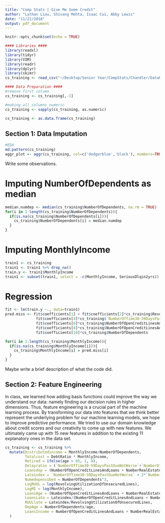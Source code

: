 ```yaml
---
title: "Comp Stats | Give Me Some Credit"
author: "Lathan Liou, Shivang Mehta, Isaac Cui, Abby Lewis"
date: "11/21/2018"
output: pdf_document
---
```


```r
knitr::opts_chunk$set(echo = TRUE)

#### Libraries ####
library(readxl)
library(tidyr)
library(VIM)
library(readr)
library(dplyr)
library(skimr)
cs_training <- read_csv("~/Desktop/Senior Year/CompStats/Chandler/DataProject/cs-training.csv")

#### Data Preparation ####
#remove first column
cs_training <- cs_training[,-1]

#making all columns numeric
cs_training <- sapply(cs_training, as.numeric)

cs_training <- as.data.frame(cs_training)
```

## Section 1: Data Imputation 

```r
#EDA
md.pattern(cs_training)
aggr_plot <- aggr(cs_training, col=c('dodgerblue','black'), numbers=TRUE, sortVars=TRUE, labels=names(cs_training), cex.axis=.4, gap=0.5, ylab=c("Histogram of missing data","Pattern"))
```

Write some observations.

# Imputing NumberOfDependents as median

```r
median.numdep <- median(cs_training$NumberOfDependents, na.rm = TRUE)
for(i in 1:length(cs_training$NumberOfDependents)){
  if(is.na(cs_training$NumberOfDependents[i])){
    cs_training$NumberOfDependents[i] = median.numdep
  }
}
```

# Imputing MonthlyIncome

```r
train1 <- cs_training
train1 <- train1 %>% drop_na()
train.y <- train1$MonthlyIncome
train1 <- subset(train1, select = -c(MonthlyIncome, SeriousDlqin2yrs))
```

# Regression

```r
fit <- lm(train.y ~., data=train1)
pred.miss <- fit$coefficients[1] + fit$coefficients[2]*cs_training$RevolvingUtilizationOfUnsecuredLines + fit$coefficients[3]*cs_training$age +
              fit$coefficients[4]*cs_training$`NumberOfTime30-59DaysPastDueNotWorse` + fit$coefficients[5]*cs_training$DebtRatio +
              fit$coefficients[6]*cs_training$NumberOfOpenCreditLinesAndLoans + fit$coefficients[7]*cs_training$NumberOfTimes90DaysLate +
              fit$coefficients[8]*cs_training$NumberOfOpenCreditLinesAndLoans + fit$coefficients[9]*cs_training$`NumberOfTime60-89DaysPastDueNotWorse` +
              fit$coefficients[10]*cs_training$NumberOfDependents

for(i in 1:length(cs_training$MonthlyIncome)){
  if(is.na(cs_training$MonthlyIncome[i])){
    cs_training$MonthlyIncome[i] = pred.miss[i]
  }
}
```

Maybe write a brief description of what the code did.

## Section 2: Feature Engineering

In class, we learned how adding basis functions could improve the way we understand our data: namely finding our decision rules in higher dimensions. Thus, feature engineering is a crucial part of the machine learning process. By transforming our data into features that we think better represent the underlying problem for our machine learning models, we hope to improve predictive performance. We tried to use our domain knowledge about credit scores and our creativity to come up with new features. We ultimately came up with 15 new features in addition to the existing 11 explanatory ones in the data set. 

```r
cs_training <- cs_training %>%
  mutate(Distributedincome = MonthlyIncome/NumberOfDependents,
         Totalcost = DebtRatio * MonthlyIncome,
         Retired = ifelse(age > 65, 1, 0),
         Delayratio = (`NumberOfTime30-59DaysPastDueNotWorse`+`NumberOfTime60-89DaysPastDueNotWorse`)/NumberOfTimes90DaysLate,
         Loansdep = (NumberOfOpenCreditLinesAndLoans + NumberRealEstateLoansOrLines)/NumberOfDependents,
         Lateindex = `NumberOfTime30-59DaysPastDueNotWorse` + 2*`NumberOfTime60-89DaysPastDueNotWorse` + 3*NumberOfTimes90DaysLate,
         Numedepencubed = NumberOfDependents^3,
         LogRUUL = log(RevolvingUtilizationOfUnsecuredLines),
         LogMI = log(MonthlyIncome),
         LoansAge = (NumberOfOpenCreditLinesAndLoans + NumberRealEstateLoansOrLines)/age,
         LoansLate = Lateindex/(NumberOfOpenCreditLinesAndLoans + NumberRealEstateLoansOrLines),
         RUULlate = Lateindex/RevolvingUtilizationOfUnsecuredLines,
         DepAge = NumberOfDependents/age,
         LoansIncome = NumberOfOpenCreditLinesAndLoans + NumberRealEstateLoansOrLines
  )
```